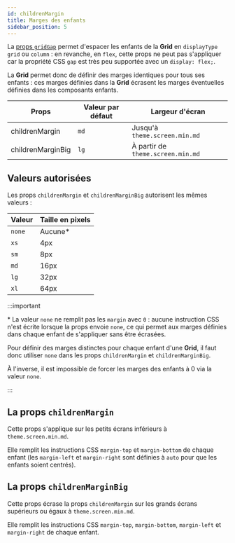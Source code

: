 ---
id: childrenMargin
title: Marges des enfants
sidebar_position: 5
---

La [props `gridGap`](/docs/Grids/GridGap) permet d'espacer les enfants de la **Grid** en `displayType` `grid` ou `column`&nbsp;: en revanche, en `flex`, cette props ne peut pas s'appliquer car la propriété CSS `gap` est très peu supportée avec un `display: flex;`.

La **Grid** permet donc de définir des marges identiques pour tous ses enfants&nbsp;: ces marges définies dans la **Grid** écrasent les marges éventuelles définies dans les composants enfants.

| Props             | Valeur par défaut | Largeur d'écran                   |
| ----------------- | ----------------- | --------------------------------- |
| childrenMargin    | `md`              | Jusqu'à `theme.screen.min.md`     |
| childrenMarginBig | `lg`              | À partir de `theme.screen.min.md` |

## Valeurs autorisées

Les props `childrenMargin` et `childrenMarginBig` autorisent les mêmes valeurs&nbsp;:

| Valeur | Taille en pixels |
| ------ | ---------------- |
| `none` | Aucune\*         |
| `xs`   | 4px              |
| `sm`   | 8px              |
| `md`   | 16px             |
| `lg`   | 32px             |
| `xl`   | 64px             |

:::important

\* La valeur `none` ne remplit pas les `margin` avec `0`&nbsp;: aucune instruction CSS n'est écrite lorsque la props envoie `none`, ce qui permet aux marges définies dans chaque enfant de s'appliquer sans être écrasées.

Pour définir des marges distinctes pour chaque enfant d'une **Grid**, il faut donc utiliser `none` dans les props `childrenMargin` et `childrenMarginBig`.

À l'inverse, il est impossible de forcer les marges des enfants à 0 via la valeur `none`.

:::

## La props `childrenMargin`

Cette props s'applique sur les petits écrans inférieurs à `theme.screen.min.md`.

Elle remplit les instructions CSS `margin-top` et `margin-bottom` de chaque enfant (les `margin-left` et `margin-right` sont définies à `auto` pour que les enfants soient centrés).

## La props `childrenMarginBig`

Cette props écrase la props `childrenMargin` sur les grands écrans supérieurs ou égaux à `theme.screen.min.md`.

Elle remplit les instructions CSS `margin-top`, `margin-bottom`, `margin-left` et `margin-right` de chaque enfant.
